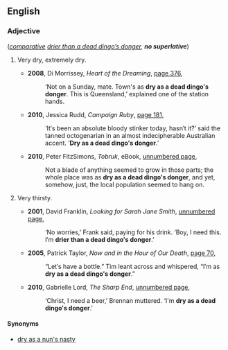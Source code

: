 ==English==

===Adjective===
{{head|en|adjective|pos=[[dry]] as a [[dead]] [[dingo]]'s [[donger]]}} (''[[Appendix:Glossary#comparative|comparative]] [[drier than a dead dingo’s donger|drier than a dead dingo’s donger]], '''no superlative''''')

# {{context|Australia|simile|informal|lang=en}} Very dry, extremely dry.
#* '''2008''', Di Morrissey, ''Heart of the Dreaming'', [http://books.google.com.au/books?id=3KF4QA7alu4C&pg=PA376&dq=%22dry+as+a+dead+dingo%27s+donger%22&hl=en&ei=utzJTq_RMuXFmAWKp-gt&sa=X&oi=book_result&ct=result&redir_esc=y#v=onepage&q=%22dry%20as%20a%20dead%20dingo%27s%20donger%22&f=false page 376],
#*: ‘Not on a Sunday, mate. Town's as '''dry as a dead dingo′s donger'''. This is Queensland,’ explained one of the station hands.
#* '''2010''', Jessica Rudd, ''Campaign Ruby'', [http://books.google.com.au/books?id=jGmVMcx9IW8C&pg=PA180&dq=%22dry+as+a+dead+dingo%27s+donger%22&hl=en&ei=atLJTv2zIMjEmAXP1ckc&sa=X&oi=book_result&ct=result&redir_esc=y#v=onepage&q=%22dry%20as%20a%20dead%20dingo%27s%20donger%22&f=false page 181],
#*: ‘It′s been an absolute bloody stinker today, hasn′t it?’ said the tanned octogenarian in an almost indecipherable Australian accent. ‘'''Dry as a dead dingo′s donger'''.’
#* '''2010''', Peter FitzSimons, ''Tobruk'', eBook, [http://books.google.com.au/books?id=UWRr3qHmH_YC&pg=PT299&dq=%22dry+as+a+dead+dingo%27s+donger%22&hl=en&ei=DtjJTrLRK4T_mAXf99UX&sa=X&oi=book_result&ct=result&redir_esc=y#v=onepage&q=%22dry%20as%20a%20dead%20dingo%27s%20donger%22&f=false unnumbered page],
#*: Not a blade of anything seemed to grow in those parts; the whole place was as '''dry as a dead dingo′s donger''', and yet, somehow, just, the local population seemed to hang on.
# {{context|Australia|simile|informal|lang=en}} Very thirsty.
#* '''2001''', David Franklin, ''Looking for Sarah Jane Smith'', [http://books.google.com.au/books?id=T2Gax6htdHwC&pg=PT106&dq=%22drier+than+a+dead+dingo%27s+donger%22&hl=en&ei=KePJTqPMJeTFmQXHh_AC&sa=X&oi=book_result&ct=result&sqi=2&redir_esc=y#v=onepage&q=%22drier%20than%20a%20dead%20dingo%27s%20donger%22&f=false unnumbered page],
#*: ‘No worries,’ Frank said, paying for his drink. ‘Boy, I need this. I′m '''drier than a dead dingo′s donger'''.’
#* '''2005''', Patrick Taylor, ''Now and in the Hour of Our Death'', [http://books.google.com.au/books?id=ANLHQB_ATVoC&pg=PA70&dq=%22dry+as+a+dead+dingo%27s+donger%22&hl=en&ei=dt_JTt2tCsLQmAWp7eQK&sa=X&oi=book_result&ct=result&redir_esc=y#v=onepage&q=%22dry%20as%20a%20dead%20dingo%27s%20donger%22&f=false page 70],
#*: “Let′s have a bottle.” Tim leant across and whispered, “I′m as '''dry as a dead dingo′s donger'''.”
#* '''2010''', Gabrielle Lord, ''The Sharp End'', [http://books.google.com.au/books?id=rT70g0ba80sC&pg=PT86&dq=%22dry+as+a+dead+dingo%27s+donger%22&hl=en&ei=DtjJTrLRK4T_mAXf99UX&sa=X&oi=book_result&ct=result&redir_esc=y#v=onepage&q=%22dry%20as%20a%20dead%20dingo%27s%20donger%22&f=false unnumbered page],
#*: ‘Christ, I need a beer,’ Brennan muttered. ‘I'm '''dry as a dead dingo′s donger'''.’

====Synonyms====
* [[dry as a nun's nasty]]
